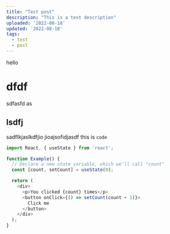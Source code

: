 ```yaml
---
title: "Test post"
description: "This is a test description"
uploaded: '2022-08-18'
updated: '2022-08-18'
tags:
  - test
  - post
---
```

hello 

# dfdf

sdfasfd as

## lsdfj

sadflkjaslkdfjio jioajsofidjasdf this is `code`


```js filename="index.js"
import React, { useState } from 'react';

function Example() {
  // Declare a new state variable, which we'll call "count"
  const [count, setCount] = useState(0);

  return (
    <div>
      <p>You clicked {count} times</p>
      <button onClick={() => setCount(count + 1)}>
        Click me
      </button>
    </div>
  );
}
```